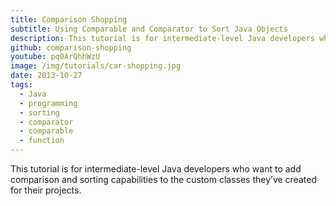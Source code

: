 ```yaml
---
title: Comparison Shopping
subtitle: Using Comparable and Comparator to Sort Java Objects
description: This tutorial is for intermediate-level Java developers who want to add comparison and sorting capabilities to the custom classes they’ve created for their projects.
github: comparison-shopping
youtube: pq0ArQhhWzU
image: /img/tutorials/car-shopping.jpg
date: 2013-10-27
tags:
  - Java
  - programming
  - sorting
  - comparator
  - comparable
  - function
---
```

This tutorial is for intermediate-level Java developers who want to add comparison and sorting capabilities
to the custom classes they’ve created for their projects.